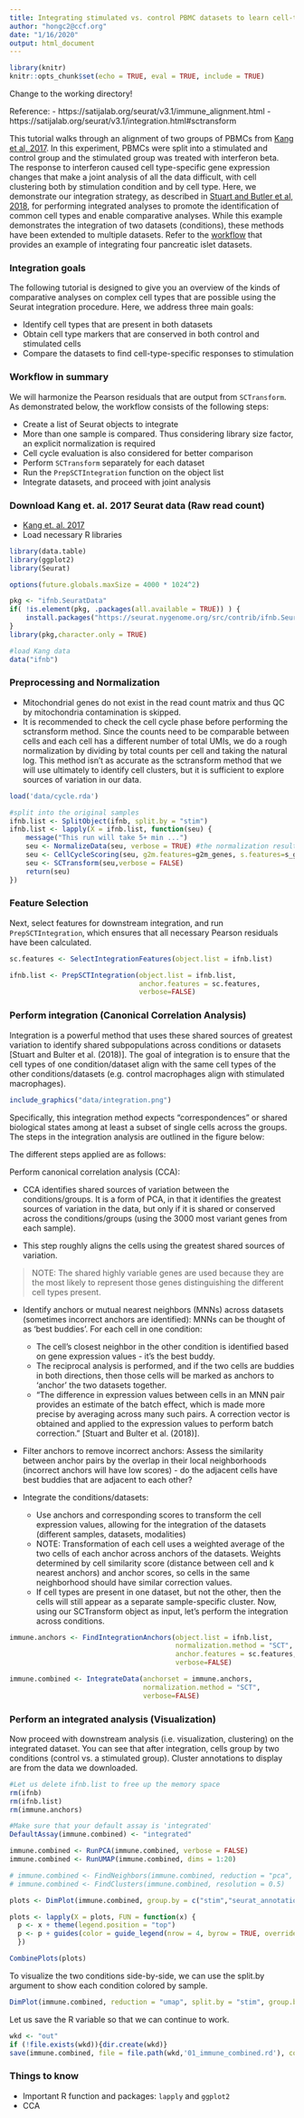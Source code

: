 ```yaml
---
title: Integrating stimulated vs. control PBMC datasets to learn cell-type-specific responses
author: "hongc2@ccf.org"
date: "1/16/2020"
output: html_document
---
```


```r
library(knitr)
knitr::opts_chunk$set(echo = TRUE, eval = TRUE, include = TRUE)
```
Change to the working directory!

Reference:
- https://satijalab.org/seurat/v3.1/immune_alignment.html
- https://satijalab.org/seurat/v3.1/integration.html#sctransform

This tutorial walks through an alignment of two groups of PBMCs from [Kang et al, 2017](https://www.nature.com/articles/nbt.4042). In this experiment, PBMCs were split into a stimulated and control group and the stimulated group was treated with interferon beta. The response to interferon caused cell type-specific gene expression changes that make a joint analysis of all the data difficult, with cell clustering both by stimulation condition and by cell type. Here, we demonstrate our integration strategy, as described in [Stuart and Butler et al, 2018](https://www.biorxiv.org/content/early/2018/11/02/460147), for performing integrated analyses to promote the identification of common cell types and enable comparative analyses. While this example demonstrates the integration of two datasets (conditions), these methods have been extended to multiple datasets. Refer to the [workflow](https://satijalab.org/seurat/pancreas_integration_label_transfer.html) that provides an example of integrating four pancreatic islet datasets.

### Integration goals
The following tutorial is designed to give you an overview of the kinds of comparative analyses on complex cell types that are possible using the Seurat integration procedure. Here, we address three main goals:

- Identify cell types that are present in both datasets
- Obtain cell type markers that are conserved in both control and stimulated cells
- Compare the datasets to find cell-type-specific responses to stimulation

### Workflow in summary
We will harmonize the Pearson residuals that are output from `SCTransform`. As demonstrated below, the workflow consists of the following steps:

- Create a list of Seurat objects to integrate
- More than one sample is compared. Thus considering library size factor, an explicit normalization is required
- Cell cycle evaluation is also considered for better comparison
- Perform `SCTransform` separately for each dataset
- Run the `PrepSCTIntegration` function on the object list
- Integrate datasets, and proceed with joint analysis

### Download Kang et. al. 2017 Seurat data (Raw read count)
- [Kang et. al. 2017](https://www.nature.com/articles/nbt.4042)
- Load necessary R libraries

```r
library(data.table)
library(ggplot2)
library(Seurat)

options(future.globals.maxSize = 4000 * 1024^2)

pkg <- "ifnb.SeuratData"
if( !is.element(pkg, .packages(all.available = TRUE)) ) {
    install.packages("https://seurat.nygenome.org/src/contrib/ifnb.SeuratData_3.0.0.tar.gz", repos = NULL, type = "source")
}
library(pkg,character.only = TRUE)

#load Kang data
data("ifnb")
```

### Preprocessing and Normalization
- Mitochondrial genes do not exist in the read count matrix and thus QC by mitochondria contamination is skipped.
- It is recommended to check the cell cycle phase before performing the sctransform method. Since the counts need to be comparable between cells and each cell has a different number of total UMIs, we do a rough normalization by dividing by total counts per cell and taking the natural log. This method isn't as accurate as the sctransform method that we will use ultimately to identify cell clusters, but it is sufficient to explore sources of variation in our data.

```r
load('data/cycle.rda')

#split into the original samples
ifnb.list <- SplitObject(ifnb, split.by = "stim")
ifnb.list <- lapply(X = ifnb.list, function(seu) {
    message("This run will take 5+ min ...")
    seu <- NormalizeData(seu, verbose = TRUE) #the normalization result will be stored into .data slot.
    seu <- CellCycleScoring(seu, g2m.features=g2m_genes, s.features=s_genes)
    seu <- SCTransform(seu,verbose = FALSE)
    return(seu)
})
```

### Feature Selection
Next, select features for downstream integration, and run `PrepSCTIntegration`, which ensures that all necessary Pearson residuals have been calculated.

```r
sc.features <- SelectIntegrationFeatures(object.list = ifnb.list)

ifnb.list <- PrepSCTIntegration(object.list = ifnb.list,
                                anchor.features = sc.features,
                                verbose=FALSE)
```

### Perform integration (Canonical Correlation Analysis)
Integration is a powerful method that uses these shared sources of greatest variation to identify shared subpopulations across conditions or datasets [Stuart and Bulter et al. (2018)]. The goal of integration is to ensure that the cell types of one condition/dataset align with the same cell types of the other conditions/datasets (e.g. control macrophages align with stimulated macrophages).

```r
include_graphics("data/integration.png")
```

Specifically, this integration method expects "correspondences" or shared biological states among at least a subset of single cells across the groups. The steps in the integration analysis are outlined in the figure below:

The different steps applied are as follows:

Perform canonical correlation analysis (CCA):

* CCA identifies shared sources of variation between the conditions/groups. It is a form of PCA, in that it identifies the greatest sources of variation in the data, but only if it is shared or conserved across the conditions/groups (using the 3000 most variant genes from each sample).

* This step roughly aligns the cells using the greatest shared sources of variation.

> NOTE: The shared highly variable genes are used because they are the most likely to represent those genes distinguishing the different cell types present.

* Identify anchors or mutual nearest neighbors (MNNs) across datasets (sometimes incorrect anchors are identified): MNNs can be thought of as 'best buddies'. For each cell in one condition:
    + The cell's closest neighbor in the other condition is identified based on gene expression values - it's the best buddy.
    + The reciprocal analysis is performed, and if the two cells are buddies in both directions, then those cells will be marked as anchors to 'anchor' the two datasets together.
    + "The difference in expression values between cells in an MNN pair provides an estimate of the batch effect, which is made more precise by averaging across many such pairs. A correction vector is obtained and applied to the expression values to perform batch correction." [Stuart and Bulter et al. (2018)].

* Filter anchors to remove incorrect anchors: Assess the similarity between anchor pairs by the overlap in their local neighborhoods (incorrect anchors will have low scores) - do the adjacent cells have best buddies that are adjacent to each other?

* Integrate the conditions/datasets:
    + Use anchors and corresponding scores to transform the cell expression values, allowing for the integration of the datasets (different samples, datasets, modalities)
    + NOTE: Transformation of each cell uses a weighted average of the two cells of each anchor across anchors of the datasets. Weights determined by cell similarity score (distance between cell and k nearest anchors) and anchor scores, so cells in the same neighborhood should have similar correction values.
    + If cell types are present in one dataset, but not the other, then the cells will still appear as a separate sample-specific cluster. Now, using our SCTransform object as input, let's perform the integration across conditions.

```r
immune.anchors <- FindIntegrationAnchors(object.list = ifnb.list,
                                         normalization.method = "SCT",
                                         anchor.features = sc.features,
                                         verbose=FALSE)

immune.combined <- IntegrateData(anchorset = immune.anchors,
                                 normalization.method = "SCT",
                                 verbose=FALSE)
```

### Perform an integrated analysis (Visualization)
Now proceed with downstream analysis (i.e. visualization, clustering) on the integrated dataset. You can see that after integration, cells group by two conditions (control vs. a stimulated group). Cluster annotations to display are from the data we downloaded.

```r
#Let us delete ifnb.list to free up the memory space
rm(ifnb)
rm(ifnb.list)
rm(immune.anchors)

#Make sure that your default assay is 'integrated'
DefaultAssay(immune.combined) <- "integrated"

immune.combined <- RunPCA(immune.combined, verbose = FALSE)
immune.combined <- RunUMAP(immune.combined, dims = 1:20)

# immune.combined <- FindNeighbors(immune.combined, reduction = "pca", dims = 1:20)
# immune.combined <- FindClusters(immune.combined, resolution = 0.5)

plots <- DimPlot(immune.combined, group.by = c("stim","seurat_annotations"), combine = FALSE)

plots <- lapply(X = plots, FUN = function(x) {
  p <- x + theme(legend.position = "top")
  p <- p + guides(color = guide_legend(nrow = 4, byrow = TRUE, override.aes = list(size = 2.5)))
  })

CombinePlots(plots)
```

To visualize the two conditions side-by-side, we can use the split.by argument to show each condition colored by sample.

```r

DimPlot(immune.combined, reduction = "umap", split.by = "stim", group.by = "seurat_annotations", label = TRUE) + NoLegend()

```

Let us save the R variable so that we can continue to work.
```r
wkd <- "out"
if (!file.exists(wkd)){dir.create(wkd)}
save(immune.combined, file = file.path(wkd,'01_immune_combined.rd'), compress = TRUE)
```

### Things to know
- Important R function and packages: `lapply` and `ggplot2`
- CCA
